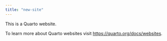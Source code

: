 ```yaml
---
title: "new-site"
---
```


This is a Quarto website.

To learn more about Quarto websites visit <https://quarto.org/docs/websites>.
